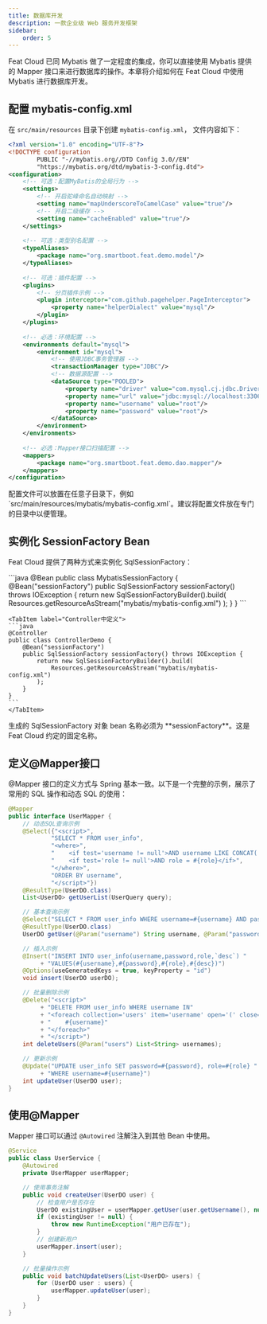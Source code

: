 ```yaml
---
title: 数据库开发
description: 一款企业级 Web 服务开发框架
sidebar:
    order: 5
---
```


<CheckAuthorize/>

Feat Cloud 已同 Mybatis 做了一定程度的集成，你可以直接使用 Mybatis 提供的 Mapper 接口来进行数据库的操作。本章将介绍如何在 Feat Cloud 中使用 Mybatis 进行数据库开发。

## 配置 mybatis-config.xml
在 `src/main/resources` 目录下创建 `mybatis-config.xml`， 文件内容如下：
```xml
<?xml version="1.0" encoding="UTF-8"?>
<!DOCTYPE configuration
        PUBLIC "-//mybatis.org//DTD Config 3.0//EN"
        "https://mybatis.org/dtd/mybatis-3-config.dtd">
<configuration>
    <!-- 可选：配置MyBatis的全局行为 -->
    <settings>
        <!-- 开启驼峰命名自动映射 -->
        <setting name="mapUnderscoreToCamelCase" value="true"/>
        <!-- 开启二级缓存 -->
        <setting name="cacheEnabled" value="true"/>
    </settings>
    
    <!-- 可选：类型别名配置 -->
    <typeAliases>
        <package name="org.smartboot.feat.demo.model"/>
    </typeAliases>
    
    <!-- 可选：插件配置 -->
    <plugins>
        <!-- 分页插件示例 -->
        <plugin interceptor="com.github.pagehelper.PageInterceptor">
            <property name="helperDialect" value="mysql"/>
        </plugin>
    </plugins>
    
    <!-- 必选：环境配置 -->
    <environments default="mysql">
        <environment id="mysql">
            <!-- 使用JDBC事务管理器 -->
            <transactionManager type="JDBC"/>
            <!-- 数据源配置 -->
            <dataSource type="POOLED">
                <property name="driver" value="com.mysql.cj.jdbc.Driver"/>
                <property name="url" value="jdbc:mysql://localhost:3306/test?characterEncoding=utf-8"/>
                <property name="username" value="root"/>
                <property name="password" value="root"/>
            </dataSource>
        </environment>
    </environments>
    
    <!-- 必选：Mapper接口扫描配置 -->
    <mappers>
        <package name="org.smartboot.feat.demo.dao.mapper"/>
    </mappers>
</configuration>
```

<Aside type="tip">
配置文件可以放置在任意子目录下，例如 `src/main/resources/mybatis/mybatis-config.xml`。建议将配置文件放在专门的目录中以便管理。
</Aside>

## 实例化 SessionFactory Bean
Feat Cloud 提供了两种方式来实例化 SqlSessionFactory：

<Tabs>
    <TabItem label="独立的Bean类（推荐）">
    ```java
    @Bean
    public class MybatisSessionFactory {
        @Bean("sessionFactory")
        public SqlSessionFactory sessionFactory() throws IOException {
            return new SqlSessionFactoryBuilder().build(
                Resources.getResourceAsStream("mybatis/mybatis-config.xml")
            );
        }
    }
    ```
    </TabItem>

    <TabItem label="Controller中定义">
    ```java
    @Controller
    public class ControllerDemo {
        @Bean("sessionFactory")
        public SqlSessionFactory sessionFactory() throws IOException {
            return new SqlSessionFactoryBuilder().build(
                Resources.getResourceAsStream("mybatis/mybatis-config.xml")
            );
        }
    }
    ```
    </TabItem>
</Tabs>

<Aside type="caution">
   生成的 SqlSessionFactory 对象 bean 名称必须为 **sessionFactory**。这是 Feat Cloud 约定的固定名称。
</Aside>

## 定义@Mapper接口
@Mapper 接口的定义方式与 Spring 基本一致。以下是一个完整的示例，展示了常用的 SQL 操作和动态 SQL 的使用：

```java title="UserMapper.java"
@Mapper
public interface UserMapper {
    // 动态SQL查询示例
    @Select({"<script>",
            "SELECT * FROM user_info",
            "<where>",
            "    <if test='username != null'>AND username LIKE CONCAT('%', #{username}, '%')</if>",
            "    <if test='role != null'>AND role = #{role}</if>",
            "</where>",
            "ORDER BY username",
            "</script>"})
    @ResultType(UserDO.class)
    List<UserDO> getUserList(UserQuery query);

    // 基本查询示例
    @Select("SELECT * FROM user_info WHERE username=#{username} AND password=#{password}")
    @ResultType(UserDO.class)
    UserDO getUser(@Param("username") String username, @Param("password") String password);

    // 插入示例
    @Insert("INSERT INTO user_info(username,password,role,`desc`) "
         + "VALUES(#{username},#{password},#{role},#{desc})")
    @Options(useGeneratedKeys = true, keyProperty = "id")
    void insert(UserDO userDO);

    // 批量删除示例
    @Delete("<script>"
         + "DELETE FROM user_info WHERE username IN"
         + "<foreach collection='users' item='username' open='(' close=')' separator=','>" 
         + "    #{username}"
         + "</foreach>"
         + "</script>")
    int deleteUsers(@Param("users") List<String> usernames);

    // 更新示例
    @Update("UPDATE user_info SET password=#{password}, role=#{role} "
         + "WHERE username=#{username}")
    int updateUser(UserDO user);
}
```

## 使用@Mapper
Mapper 接口可以通过 `@Autowired` 注解注入到其他 Bean 中使用。

```java title="UserService.java"
@Service
public class UserService {
    @Autowired
    private UserMapper userMapper;

    // 使用事务注解
    public void createUser(UserDO user) {
        // 检查用户是否存在
        UserDO existingUser = userMapper.getUser(user.getUsername(), null);
        if (existingUser != null) {
            throw new RuntimeException("用户已存在");
        }
        // 创建新用户
        userMapper.insert(user);
    }

    // 批量操作示例
    public void batchUpdateUsers(List<UserDO> users) {
        for (UserDO user : users) {
            userMapper.updateUser(user);
        }
    }
}
```